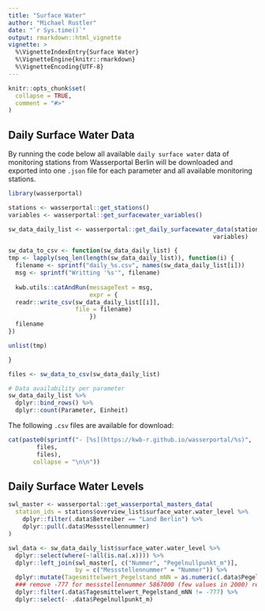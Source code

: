 ```yaml
---
title: "Surface Water"
author: "Michael Rustler"
date: "`r Sys.time()`"
output: rmarkdown::html_vignette
vignette: >
  %\VignetteIndexEntry{Surface Water}
  %\VignetteEngine{knitr::rmarkdown}
  %\VignetteEncoding{UTF-8}
---
```


```r
knitr::opts_chunk$set(
  collapse = TRUE,
  comment = "#>"
)
```

## Daily Surface Water Data

By running the code below all available `daily surface water` data of monitoring 
stations from Wasserportal Berlin will be downloaded and exported into one `.json`
file for each parameter and all available monitoring stations.


```r
library(wasserportal)

stations <- wasserportal::get_stations()
variables <- wasserportal::get_surfacewater_variables()

sw_data_daily_list <- wasserportal::get_daily_surfacewater_data(stations,
                                                          variables)

sw_data_to_csv <- function(sw_data_daily_list) {
tmp <- lapply(seq_len(length(sw_data_daily_list)), function(i) {
  filename <- sprintf("daily_%s.csv", names(sw_data_daily_list[i]))
  msg <- sprintf("Writting '%s'", filename)
                                                                          
  kwb.utils::catAndRun(messageText = msg,
                       expr = {
  readr::write_csv(sw_data_daily_list[[i]],
                   file = filename)
                       })
  filename
})

unlist(tmp)

}

files <- sw_data_to_csv(sw_data_daily_list)

# Data availability per parameter
sw_data_daily_list %>%
  dplyr::bind_rows() %>% 
  dplyr::count(Parameter, Einheit)

```
The following `.csv` files are available for download: 

```r


cat(paste0(sprintf("- [%s](https://kwb-r.github.io/wasserportal/%s)", 
        files, 
        files),
       collapse = "\n\n"))

```




## Daily Surface Water Levels


```r

swl_master <- wasserportal::get_wasserportal_masters_data(
  station_ids = stations$overview_list$surface_water.water_level %>%
    dplyr::filter(.data$Betreiber == "Land Berlin") %>%
    dplyr::pull(.data$Messstellennummer)
)

swl_data <- sw_data_daily_list$surface_water.water_level %>% 
  dplyr::select(where(~!all(is.na(.x)))) %>%
  dplyr::left_join(swl_master[, c("Nummer", "Pegelnullpunkt_m")],
                   by = c("Messstellennummer" = "Nummer")) %>%
  dplyr::mutate(Tagesmittelwert_Pegelstand_mNN = as.numeric(.data$Pegelnullpunkt_m) + .data$Tagesmittelwert/100) %>%
  ### remove -777 for messstellennummer 5867000 (few values in 2000) resulted by step above
  dplyr::filter(.data$Tagesmittelwert_Pegelstand_mNN != -777) %>%
  dplyr::select(- .data$Pegelnullpunkt_m)

```
